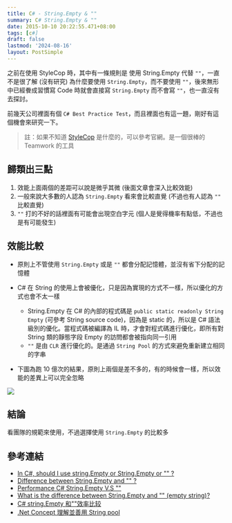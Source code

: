 ```yaml
---
title: C# - String.Empty & ""
summary: C# String.Empty & ""
date: 2015-10-10 20:22:55.471+08:00
tags: [c#]
draft: false
lastmod: '2024-08-16'
layout: PostSimple
---
```


之前在使用 StyleCop 時，其中有一條規則是 使用 String.Empty 代替 `""`，一直不是很了解 (沒有研究) 為什麼要使用 `String.Empty`，而不要使用 `""`，後來無形中已經餋成習慣寫 Code 時就會直接寫 `String.Empty` 而不會寫 `""`，也一直沒有去探討。

前幾天公司裡面有個 `C# Best Practice Test`，而且裡面也有這一題，剛好有這個機會來研究一下。

> 註：如果不知道 [StyleCop](https://stylecop.codeplex.com/) 是什麼的，可以參考官網。是一個很棒的 Teamwork 的工具

## 歸類出三點

1. 效能上面兩個的差距可以說是微乎其微 (後面文章會深入比較效能)
2. 一般來說大多數的人認為 `String.Empty` 看來會比較直覺 (不過也有人認為 `""` 比較直覺)
3. `""` 打的不好的話裡面有可能會出現空白字元 (個人是覺得機率有點低，不過也是有可能發生)

## 效能比較

- 原則上不管使用 `String.Empty` 或是 `""` 都會分配記憶體，並沒有省下分配的記憶體
- C# 在 String 的使用上會被優化，只是因為實現的方式不一樣，所以優化的方式也會不太一樣

  - String.Empty 在 C# 的內部的程式碼是 `public static readonly String Empty` (可參考 String source code)，因為是 static 的，所以是 C# 語法級別的優化。當程式碼被編譯為 IL 時，才會對程式碼進行優化，即所有對 String 類的靜態字段 Empty 的訪問都會被指向同一引用
  - `""` 是由 `CLR` 進行優化的。是通過 `String Pool` 的方式來避免重新建立相同的字串

- 下圖為跑 10 億次的結果，原則上兩個是差不多的，有的時候會一樣，所以效能的差異上可以完全忽略

![](https://image.cashwu.com/404.webp)

## 結論

看團隊的規範來使用，不過選擇使用 `String.Empty` 的比較多

## 參考連結

- [In C#, should I use string.Empty or String.Empty or "" ?](https://stackoverflow.com/questions/263191/in-c-should-i-use-string-empty-or-string-empty-or)
- [Difference between String.Empty and "" ?](http://www.codeproject.com/Questions/112466/Difference-between-String-Empty-and)
- [Performance C# String.Empty V.S "" ](http://www.dotblogs.com.tw/larrynung/archive/2009/12/22/12615.aspx)
- [What is the difference between String.Empty and "" (empty string)?](https://stackoverflow.com/questions/151472/what-is-the-difference-between-string-empty-and-empty-string)
- [C# string.Empty 和""效率比较](http://www.liangshunet.com/ca/201306/721131003.htm)
- [.Net Concept 理解並善用 String pool](http://www.dotblogs.com.tw/larrynung/archive/2011/06/30/30763.aspx)
